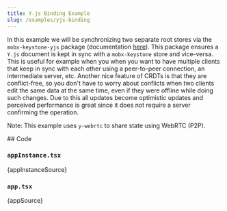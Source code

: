 ```yaml
---
title: Y.js Binding Example
slug: /examples/yjs-binding
---
```




In this example we will be synchronizing two separate root stores via the `mobx-keystone-yjs` package (documentation [here](../../integrations/yjsBinding.mdx)). This package ensures a `Y.js` document is kept in sync with a `mobx-keystone` store and vice-versa. This is useful for example when you when you want to have multiple clients that keep in sync with each other using a peer-to-peer connection, an intermediate server, etc. Another nice feature of CRDTs is that they are conflict-free, so you don't have to worry about conflicts when two clients edit the same data at the same time, even if they were offline while doing such changes. Due to this all updates become optimistic updates and perceived performance is great since it does not require a server confirming the operation.

Note: This example uses `y-webrtc` to share state using WebRTC (P2P).

<div style={{ display: "flex" }}>
  <IframeResizer
    src="/example-apps/yjs-binding"
    style={{ flex: "0 0 50%" }}
    heightCalculationMethod="bodyScroll"
  />
  <IframeResizer
    src="/example-apps/yjs-binding"
    style={{ flex: "0 0 50%" }}
    heightCalculationMethod="bodyScroll"
  />
</div>
## Code

### `appInstance.tsx`

<CodeBlock className="language-tsx" title="examples/clientServer/appInstance.tsx">
  {appInstanceSource}
</CodeBlock>

### `app.tsx`

<CodeBlock className="language-tsx" title="examples/clientServer/app.tsx">
  {appSource}
</CodeBlock>
